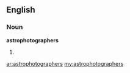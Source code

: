 ==English==

===Noun===
'''astrophotographers'''

# {{plural of|[[astrophotographer]]}}

[[ar:astrophotographers]]
[[my:astrophotographers]]